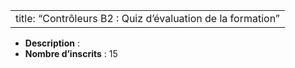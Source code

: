 
---
title: "Contrôleurs B2 : Quiz d'évaluation de la formation"
---


- **Description** : 
- **Nombre d'inscrits** : 15

